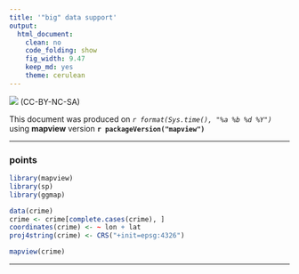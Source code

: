 ```yaml
---
title: '"big" data support'
output:
  html_document:
    clean: no
    code_folding: show
    fig_width: 9.47
    keep_md: yes
    theme: cerulean
---
```


![](http://i.creativecommons.org/l/by-nc-sa/3.0/88x31.png) (CC-BY-NC-SA)

This document was produced on _`r format(Sys.time(), "%a %b %d %Y")`_ using **mapview** version **`r packageVersion("mapview")`**

------

### points

```r
library(mapview)
library(sp)
library(ggmap)

data(crime)
crime <- crime[complete.cases(crime), ]
coordinates(crime) <- ~ lon + lat
proj4string(crime) <- CRS("+init=epsg:4326")

mapview(crime)
```

------
